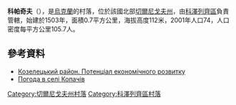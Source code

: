 {{coord|51|13|24|N|31|5|1|E|scale:100000|display=title}}

'''科帕奇夫'''（{{lang-uk|Копачів}}），是[[烏克蘭|烏克蘭]]的村落，位於該國北部[[切爾尼戈夫州|切爾尼戈夫州]]，由[[科澤列齊區|科澤列齊區]]負責管轄，始建於1503年，面積0.7平方公里，海拔高度112米，2001年人口74，人口密度每平方公里105.7人。

==參考資料==
*[http://cg.gov.ua/web_docs/1/2014/03/docs/KOZELETS.PDF Козелецький район. Потенціал економічного розвитку]
* [http://weather.in.ua/ua/chernigovskaja/11403 Погода в селі Копачів]

[[Category:切爾尼戈夫州村落|Category:切爾尼戈夫州村落]]
[[Category:科澤列齊區村落|Category:科澤列齊區村落]]


{{Chernihiv-geo-stub}}